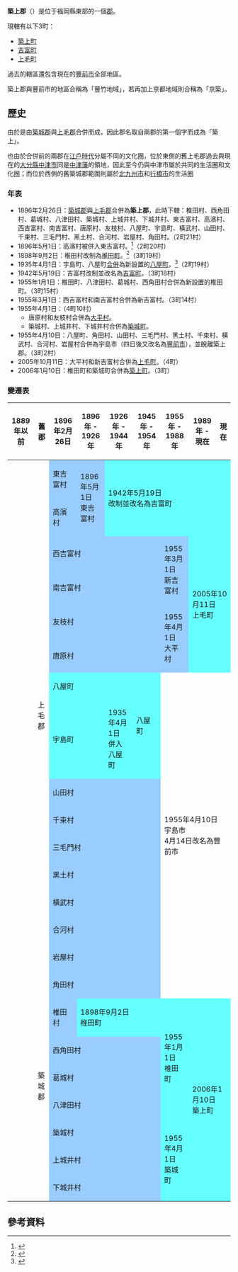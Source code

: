 {{日本郡
| 郡 = 築上郡
| 日文原名 = 築上郡
| 平假名 = ちくじょうぐん
| 羅馬字拼音 = Chikujō-gun
| 地圖 = [[File:Chikujo_District_in_Fukuoka_Prefecture.png|250px]]
| 都道府縣 = 福岡縣
| 編號 = 
| 町 = 3
| 村 = 
| 經度 = 
| 緯度 = 
| 註記 = 
|}}
'''築上郡'''（{{jpn|j=築上郡|hg=ちくじょうぐん|rm=Chikujō gun|f=y}}）是位于福岡縣東部的一個[[郡|郡]]。

現轄有以下3町：
*[[築上町|築上町]]
*[[吉富町|吉富町]]
*[[上毛町|上毛町]]

過去的轄區還包含現在的[[豐前市|豐前市]]全部地區。

築上郡與豐前市的地區合稱為「豐竹地域」，若再加上京都地域則合稱為「京築」。

==歷史==
由於是由[[築城郡|築城郡]]與[[上毛郡|上毛郡]]合併而成，因此郡名取自兩郡的第一個字而成為「築上」。

也由於合併前的兩郡在[[江戶時代|江戶時代]]分屬不同的文化圈，位於東側的舊上毛郡過去與現在的[[大分縣|大分縣]][[中津市|中津市]]同是[[中津藩|中津藩]]的領地，因此至今仍與中津市屬於共同的生活圈和文化圈；而位於西側的舊築城郡範圍則屬於[[北九州市|北九州市]]和[[行橋市|行橋市]]的生活圈

===年表===
* 1896年2月26日：[[築城郡|築城郡]]與[[上毛郡|上毛郡]]合併為'''築上郡'''，此時下轄：椎田村、西角田村、葛城村、八津田村、築城村、上城井村、下城井村、東吉富村、高濱村、西吉富村、南吉富村、唐原村、友枝村、八屋町、宇島町、橫武村、山田村、千束村、三毛門村、黑土村、合河村、岩屋村、角田村。（2町21村）
* 1896年5月1日：高濱村被併入東吉富村。<ref>{{cite web| language =ja| publisher =吉富町公所| title =吉富町的簡史| url =http://www.town.yoshitomi.lg.jp/p/1/5/3/| author =| date =| accessdate =2010-04-03| deadurl =yes| archiveurl =https://web.archive.org/web/20090826005329/http://www.town.yoshitomi.lg.jp/p/1/5/3| archivedate =2009-08-26}}</ref>（2町20村）
* 1898年9月2日：椎田村改制為[[椎田町|椎田町]]。<ref>{{cite web | language = ja | publisher = 築上町公所 | title = 築上町概要 | url = http://www.town.chikujo.fukuoka.jp/annai/gaiyou/gaiyou.htm | author =  | date =  | accessdate = 2010-04-15 | archive-date = 2013-05-26 | archive-url = https://web.archive.org/web/20130526030150/http://www.town.chikujo.fukuoka.jp/annai/gaiyou/gaiyou.htm | dead-url = no }}</ref>（3町19村）
* 1935年4月1日：宇島町、八屋町[[市町村合併|合併]]為新設置的[[八屋町|八屋町]]。<ref name=merge>{{cite web| language =ja| publisher =豐前市政府| title =昭和的大合併| url =http://www.city.buzen.fukuoka.jp/new/gappei/shouwa.htm| accessdate =2009-07-13| archive-date =2008-12-07| archive-url =https://web.archive.org/web/20081207090156/http://www.city.buzen.fukuoka.jp/new/gappei/shouwa.htm| dead-url =yes}}</ref>（2町19村）
* 1942年5月19日：吉富村改制並改名為[[吉富町|吉富町]]。（3町18村）
* 1955年1月1日：椎田町、八津田村、葛城村、西角田村合併為新設置的椎田町。（3町15村）
* 1955年3月1日：西吉富村和南吉富村合併為新吉富村。（3町14村）
* 1955年4月1日：（4町10村）
** 唐原村和友枝村合併為[[大平村_(日本)|大平村]]。
** 築城村、上城井村、下城井村合併為[[築城町|築城町]]。
* 1955年4月10日：八屋町、角田村、山田村、三毛門村、黑土村、千束村、橫武村、合河村、岩屋村合併為宇島市（四日後又改名為[[豐前市|豐前市]]），並脫離築上郡。（3町2村）
* 2005年10月11日：大平村和新吉富村合併為[[上毛町|上毛町]]。（4町）
* 2006年1月10日：椎田町和築城町合併為[[築上町|築上町]]。（3町）

===變遷表===
{| class="wikitable" style="font-size:x-small"
! 1889年以前
! 舊郡
! 1896年2月26日
! 1896年 - 1926年
! 1926年 - 1944年
! 1945年 - 1954年
! 1955年 - 1988年
! 1989年 - 現在
! 現在
|-
|
| rowspan=15 | 上毛郡
| style="background-color:#9cf;" | 東吉富村
| rowspan=2 style="background-color:#9cf;" | 1896年5月1日<br />東吉富村
| rowspan=2 colspan=5 style="background-color:#6ff;" | 1942年5月19日<br />改制並改名為吉富町
|-
|
| style="background-color:#9cf;" | 高濱村
|-
|
| colspan=4 style="background-color:#9cf;" | 西吉富村
| rowspan=2 style="background-color:#9cf;" | 1955年3月1日<br />新吉富村
| rowspan=4 colspan=2 style="background-color:#6ff;" | 2005年10月11日<br />上毛町
|-
|
| colspan=4 style="background-color:#9cf;" | 南吉富村
|-
|
| colspan=4 style="background-color:#9cf;" | 友枝村
| rowspan=2 style="background-color:#9cf;" | 1955年4月1日<br />大平村
|-
|
| colspan=4 style="background-color:#9cf;" | 唐原村
|-
|
| colspan=3 style="background-color:#6ff;" | 八屋町
| rowspan=2 style="background-color:#6ff;" | 八屋町
| rowspan=10 colspan=3 | 1955年4月10日<br />宇島市<br />4月14日改名為豐前市
|-
|
| colspan=2 style="background-color:#6ff;" | 宇島町
| style="background-color:#6ff;" | 1935年4月1日<br />併入八屋町
|-
|
| colspan=4 style="background-color:#9cf;" | 山田村
|-
|
| colspan=4 style="background-color:#9cf;" | 千束村
|-
|
| colspan=4 style="background-color:#9cf;" | 三毛門村
|-
|
| colspan=4 style="background-color:#9cf;" | 黑土村
|-
|
| colspan=4 style="background-color:#9cf;" | 橫武村
|-
|
| colspan=4 style="background-color:#9cf;" | 合河村
|-
|
| colspan=4 style="background-color:#9cf;" | 岩屋村
|-
|
| rowspan=8 | 築城郡
| colspan=4 style="background-color:#9cf;" | 角田村
|-
|
| style="background-color:#9cf;" | 椎田村
| colspan=3 style="background-color:#6ff;" | 1898年9月2日<br />椎田町
| rowspan=4 style="background-color:#6ff;" | 1955年1月1日<br />椎田町
| rowspan=7 colspan=2 style="background-color:#6ff;" | 2006年1月10日<br />築上町
|-
|
| colspan=4 style="background-color:#9cf;" | 西角田村
|-
|
| colspan=4 style="background-color:#9cf;" | 葛城村
|-
|
| colspan=4 style="background-color:#9cf;" | 八津田村
|-
|
| colspan=4 style="background-color:#9cf;" | 築城村
| rowspan="3" style="background-color:#6ff;" | 1955年4月1日<br />築城町
|-
|
| colspan=4 style="background-color:#9cf;" | 上城井村
|-
|
| colspan=4 style="background-color:#9cf;" | 下城井村
|}

==參考資料==
<div class="references-small">
<references />
</div>

{{福岡縣}}{{Authority control}}